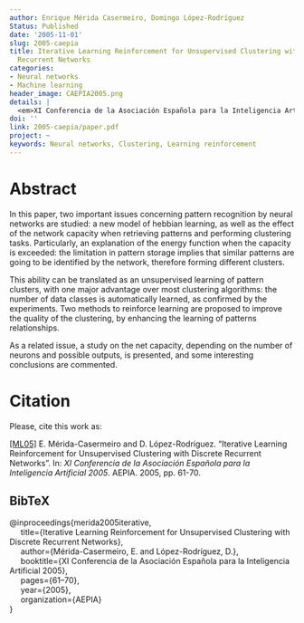 ```yaml
---
author: Enrique Mérida Casermeiro, Domingo López-Rodríguez
Status: Published
date: '2005-11-01'
slug: 2005-caepia
title: Iterative Learning Reinforcement for Unsupervised Clustering with Discrete
  Recurrent Networks
categories:
- Neural networks
- Machine learning
header_image: CAEPIA2005.png
details: |
  <em>XI Conferencia de la Asociación Española para la Inteligencia Artificial</em> 2005
doi: ''
link: 2005-caepia/paper.pdf
project: ~
keywords: Neural networks, Clustering, Learning reinforcement
---
```




# Abstract


In this paper, two important issues concerning pattern recognition by neural networks are studied: a new model of hebbian learning, as well as the effect of the network capacity when retrieving patterns and performing clustering tasks. Particularly, an explanation of the energy function when the capacity is exceeded: the limitation in pattern storage implies that similar patterns are going to be identified by the network, therefore forming different clusters.

This ability can be translated as an unsupervised learning of pattern clusters, with one major advantage over most clustering algorithms: the number of data classes is automatically learned, as confirmed by the experiments. Two methods to reinforce learning are proposed to improve the quality of the clustering, by enhancing the learning of patterns relationships.

As a related issue, a study on the net capacity, depending on the number of neurons and possible outputs, is presented, and some interesting conclusions are commented.







# Citation
Please, cite this work as:


<a name=bib-merida2005iterative></a>[[ML05]](#cite-merida2005iterative) E. Mérida-Casermeiro and D. López-Rodríguez. “Iterative Learning Reinforcement for Unsupervised Clustering with Discrete Recurrent Networks”. In: _XI Conferencia de la Asociación Española para la Inteligencia Artificial 2005_. AEPIA. 2005, pp. 61-70.

::: {.callout-note appearance="minimal" collapse=true}

## BibTeX

@inproceedings{merida2005iterative,<br>&nbsp;&nbsp;&nbsp;&nbsp;  title={Iterative Learning Reinforcement for Unsupervised Clustering with Discrete Recurrent Networks},<br>&nbsp;&nbsp;&nbsp;&nbsp;  author={Mérida-Casermeiro, E. and López-Rodríguez, D.},<br>&nbsp;&nbsp;&nbsp;&nbsp;  booktitle={XI Conferencia de la Asociación Española para la Inteligencia Artificial 2005},<br>&nbsp;&nbsp;&nbsp;&nbsp;  pages={61--70},<br>&nbsp;&nbsp;&nbsp;&nbsp;  year={2005},<br>&nbsp;&nbsp;&nbsp;&nbsp;  organization={AEPIA}<br>}

:::


